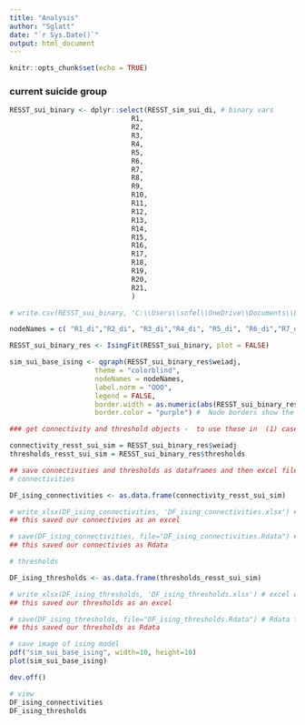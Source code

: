 ```yaml
---
title: "Analysis"
author: "Sglatt"
date: "`r Sys.Date()`"
output: html_document
---
```


```r
knitr::opts_chunk$set(echo = TRUE)
```

### current suicide group ###

```r
RESST_sui_binary <- dplyr::select(RESST_sim_sui_di, # binary vars
                              R1, 
                              R2, 
                              R3,
                              R4, 
                              R5, 
                              R6,
                              R7, 
                              R8, 
                              R9,
                              R10, 
                              R11, 
                              R12,
                              R13, 
                              R14, 
                              R15,
                              R16, 
                              R17, 
                              R18,
                              R19, 
                              R20, 
                              R21,
                              )

# write.csv(RESST_sui_binary, 'C:\\Users\\sofel\\OneDrive\\Documents\\Labs\\PASE-R Lab\\RESST network\\Simulations_FSA\\FSA_dataset_274.csv') # excel with our final dataset

nodeNames = c( "R1_di","R2_di", "R3_di","R4_di", "R5_di", "R6_di","R7_di", "R8_di", "R9_di","R10_di", "R11_di","R12_di","R13_di","R14_di","R15_di","R16_di", "R17_di", "R18_di","R19_di", "R20_di", "R21_di")
```

```r
RESST_sui_binary_res <- IsingFit(RESST_sui_binary, plot = FALSE) 

sim_sui_base_ising <- qgraph(RESST_sui_binary_res$weiadj,
                     theme = "colorblind",
                     nodeNames = nodeNames,
                     label.norm = "OOO",
                     legend = FALSE,
                     border.width = as.numeric(abs(RESST_sui_binary_res$thresholds)*3),
                     border.color = "purple") #  Node borders show the preference of the  node to be present/absent. > thickness shows lower likelihood to activate.

### get connectivity and threshold objects -  to use these in  (1) case simulations -- equilibrium perturbed -- and (2) phase stability analysis ###

connectivity_resst_sui_sim = RESST_sui_binary_res$weiadj 
thresholds_resst_sui_sim = RESST_sui_binary_res$thresholds 

## save connectivities and thresholds as dataframes and then excel files 
# connectivities

DF_ising_connectivities <- as.data.frame(connectivity_resst_sui_sim)

# write_xlsx(DF_ising_connectivities, 'DF_ising_connectivities.xlsx') # excel with ising model connectivities 
## this saved our connectivies as an excel

# save(DF_ising_connectivities, file="DF_ising_connectivities.Rdata") # Rdata file to directly import to R
## this saved our connectivies as Rdata

# thresholds

DF_ising_thresholds <- as.data.frame(thresholds_resst_sui_sim)

# write_xlsx(DF_ising_thresholds, 'DF_ising_thresholds.xlsx') # excel with ising model feature thresholds
## this saved our thresholds as an excel

# save(DF_ising_thresholds, file="DF_ising_thresholds.Rdata") # Rdata file to directly import to R
## this saved our thresholds as Rdata

# save image of ising model
pdf("sim_sui_base_ising", width=10, height=10)
plot(sim_sui_base_ising)

dev.off()

# view 
DF_ising_connectivities
DF_ising_thresholds
```

